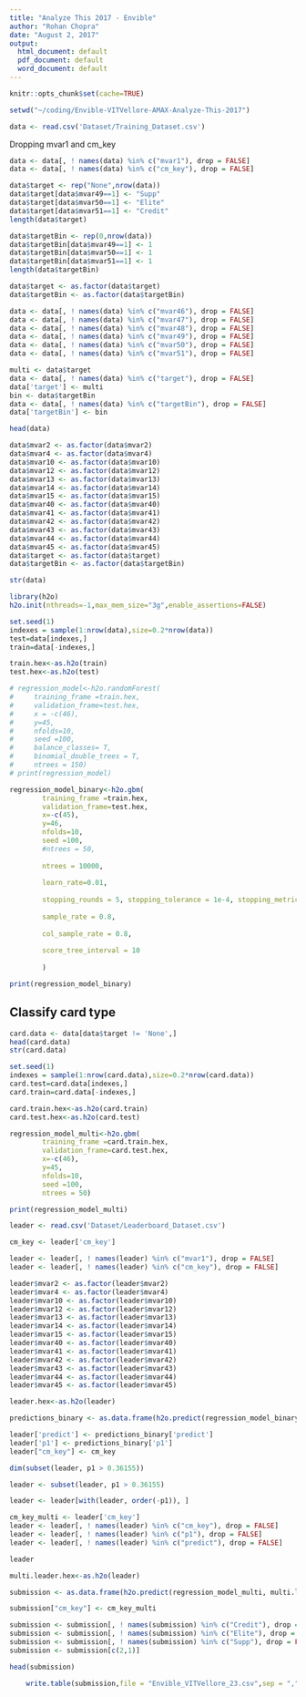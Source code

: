 ```yaml
---
title: "Analyze This 2017 - Envible"
author: "Rohan Chopra"
date: "August 2, 2017"
output:
  html_document: default
  pdf_document: default
  word_document: default
---
```


```r
knitr::opts_chunk$set(cache=TRUE)
```

```r
setwd("~/coding/Envible-VITVellore-AMAX-Analyze-This-2017")
```

```r
data <- read.csv('Dataset/Training_Dataset.csv')
```

Dropping mvar1 and cm_key

```r
data <- data[, ! names(data) %in% c("mvar1"), drop = FALSE]
data <- data[, ! names(data) %in% c("cm_key"), drop = FALSE]
```

```r
data$target <- rep("None",nrow(data))
data$target[data$mvar49==1] <- "Supp"
data$target[data$mvar50==1] <- "Elite"
data$target[data$mvar51==1] <- "Credit"
length(data$target)
```

```r
data$targetBin <- rep(0,nrow(data))
data$targetBin[data$mvar49==1] <- 1
data$targetBin[data$mvar50==1] <- 1
data$targetBin[data$mvar51==1] <- 1
length(data$targetBin)
```



```r
data$target <- as.factor(data$target)
data$targetBin <- as.factor(data$targetBin)
```

```r
data <- data[, ! names(data) %in% c("mvar46"), drop = FALSE]
data <- data[, ! names(data) %in% c("mvar47"), drop = FALSE]
data <- data[, ! names(data) %in% c("mvar48"), drop = FALSE]
data <- data[, ! names(data) %in% c("mvar49"), drop = FALSE]
data <- data[, ! names(data) %in% c("mvar50"), drop = FALSE]
data <- data[, ! names(data) %in% c("mvar51"), drop = FALSE]
```



```r
multi <- data$target 
data <- data[, ! names(data) %in% c("target"), drop = FALSE]
data['target'] <- multi
bin <- data$targetBin 
data <- data[, ! names(data) %in% c("targetBin"), drop = FALSE]
data['targetBin'] <- bin
```


```r
head(data)
```

```r
data$mvar2 <- as.factor(data$mvar2)
data$mvar4 <- as.factor(data$mvar4)
data$mvar10 <- as.factor(data$mvar10)
data$mvar12 <- as.factor(data$mvar12)
data$mvar13 <- as.factor(data$mvar13)
data$mvar14 <- as.factor(data$mvar14)
data$mvar15 <- as.factor(data$mvar15)
data$mvar40 <- as.factor(data$mvar40)
data$mvar41 <- as.factor(data$mvar41)
data$mvar42 <- as.factor(data$mvar42)
data$mvar43 <- as.factor(data$mvar43)
data$mvar44 <- as.factor(data$mvar44)
data$mvar45 <- as.factor(data$mvar45)
data$target <- as.factor(data$target)
data$targetBin <- as.factor(data$targetBin)
```
```r
str(data)
```

```r
library(h2o)
h2o.init(nthreads=-1,max_mem_size="3g",enable_assertions=FALSE)
```

```r
set.seed(1)
indexes = sample(1:nrow(data),size=0.2*nrow(data))
test=data[indexes,]
train=data[-indexes,]
```
```r
train.hex<-as.h2o(train)
test.hex<-as.h2o(test)
```
```r
# regression_model<-h2o.randomForest(
#     training_frame =train.hex,
#     validation_frame=test.hex,
#     x = -c(46),
#     y=45,
#     nfolds=10,
#     seed =100,
#     balance_classes= T,
#     binomial_double_trees = T,
#     ntrees = 150)
# print(regression_model)
```

```r
regression_model_binary<-h2o.gbm(
        training_frame =train.hex,
        validation_frame=test.hex,
        x=-c(45),
        y=46,
        nfolds=10,
        seed =100,
        #ntrees = 50,
        
        ntrees = 10000,                                                            
  
        learn_rate=0.01,                                                         
        
        stopping_rounds = 5, stopping_tolerance = 1e-4, stopping_metric = "AUC", 
        
        sample_rate = 0.8,                                                       
      
        col_sample_rate = 0.8,                                                   
      
        score_tree_interval = 10     
        
        )
```

```r
print(regression_model_binary)
```

## Classify  card type

```r
card.data <- data[data$target != 'None',]
head(card.data)
str(card.data)
```

```r
set.seed(1)
indexes = sample(1:nrow(card.data),size=0.2*nrow(card.data))
card.test=card.data[indexes,]
card.train=card.data[-indexes,]
```
```r
card.train.hex<-as.h2o(card.train)
card.test.hex<-as.h2o(card.test)
```
```r
regression_model_multi<-h2o.gbm(
        training_frame =card.train.hex,
        validation_frame=card.test.hex,
        x=-c(46),
        y=45,
        nfolds=10,
        seed =100,
        ntrees = 50)
```

```r
print(regression_model_multi)
```

```r
leader <- read.csv('Dataset/Leaderboard_Dataset.csv')
```
```r
cm_key <- leader['cm_key']
```


```r
leader <- leader[, ! names(leader) %in% c("mvar1"), drop = FALSE]
leader <- leader[, ! names(leader) %in% c("cm_key"), drop = FALSE]
```



```r
leader$mvar2 <- as.factor(leader$mvar2)
leader$mvar4 <- as.factor(leader$mvar4)
leader$mvar10 <- as.factor(leader$mvar10)
leader$mvar12 <- as.factor(leader$mvar12)
leader$mvar13 <- as.factor(leader$mvar13)
leader$mvar14 <- as.factor(leader$mvar14)
leader$mvar15 <- as.factor(leader$mvar15)
leader$mvar40 <- as.factor(leader$mvar40)
leader$mvar41 <- as.factor(leader$mvar41)
leader$mvar42 <- as.factor(leader$mvar42)
leader$mvar43 <- as.factor(leader$mvar43)
leader$mvar44 <- as.factor(leader$mvar44)
leader$mvar45 <- as.factor(leader$mvar45)
```


```r
leader.hex<-as.h2o(leader)
```
```r
predictions_binary <- as.data.frame(h2o.predict(regression_model_binary, leader.hex))
```

```r
leader['predict'] <- predictions_binary['predict']
leader['p1'] <- predictions_binary['p1']
leader["cm_key"] <- cm_key
```

```r
dim(subset(leader, p1 > 0.36155))
```

```r
leader <- subset(leader, p1 > 0.36155)
```
```r
leader <- leader[with(leader, order(-p1)), ]
```



```r
cm_key_multi <- leader['cm_key']
leader <- leader[, ! names(leader) %in% c("cm_key"), drop = FALSE]
leader <- leader[, ! names(leader) %in% c("p1"), drop = FALSE]
leader <- leader[, ! names(leader) %in% c("predict"), drop = FALSE]
```
```r
leader
```


```r
multi.leader.hex<-as.h2o(leader)
```
```r
submission <- as.data.frame(h2o.predict(regression_model_multi, multi.leader.hex))
```


```r
submission["cm_key"] <- cm_key_multi
```

```r
submission <- submission[, ! names(submission) %in% c("Credit"), drop = FALSE]
submission <- submission[, ! names(submission) %in% c("Elite"), drop = FALSE]
submission <- submission[, ! names(submission) %in% c("Supp"), drop = FALSE]
submission <- submission[c(2,1)]
```
```r
head(submission)
```


```r
    write.table(submission,file = "Envible_VITVellore_23.csv",sep = ",",row.names = FALSE, col.names = FALSE)
```

